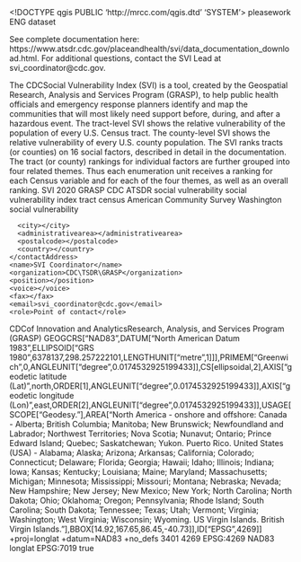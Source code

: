 <!DOCTYPE qgis PUBLIC 'http://mrcc.com/qgis.dtd' 'SYSTEM'>
<qgis version="3.30.1-'s-Hertogenbosch">
  <identifier>pleasework</identifier>
  <parentidentifier></parentidentifier>
  <language>ENG</language>
  <type>dataset</type>
  <title>CDC\ATSDR Social Vulnerability Index 2020 - Washington, tract</title>
  <abstract>See complete documentation here: https://www.atsdr.cdc.gov/placeandhealth/svi/data_documentation_download.html. For additional questions, contact the SVI Lead at svi_coordinator@cdc.gov.

The CDC\ATSDR Social Vulnerability Index (SVI) is a tool, created by the Geospatial Research, Analysis and Services Program (GRASP), to help public health officials and emergency response planners identify and map the communities that will most likely need support before, during, and after a hazardous event. The tract-level SVI shows the relative vulnerability of the population of every U.S. Census tract. The county-level SVI shows the relative vulnerability of every U.S. county population. The SVI ranks tracts (or counties) on 16 social factors, described in detail in the documentation. The tract (or county) rankings for individual factors are further grouped into four related themes. Thus each enumeration unit receives a ranking for each Census variable and for each of the four themes, as well as an overall ranking.</abstract>
  <keywords vocabulary="Search keys">
    <keyword>SVI 2020</keyword>
    <keyword>GRASP</keyword>
    <keyword>CDC</keyword>
    <keyword>ATSDR</keyword>
    <keyword>social vulnerability</keyword>
    <keyword>social vulnerability index</keyword>
    <keyword>tract</keyword>
    <keyword>census</keyword>
    <keyword>American Community Survey</keyword>
    <keyword>Washington</keyword>
  </keywords>
  <keywords vocabulary="gmd:topicCategory">
    <keyword>social vulnerability</keyword>
  </keywords>
  <contact>
    <contactAddress>
      <type></type>
      <address></address>
      <city></city>
      <administrativearea></administrativearea>
      <postalcode></postalcode>
      <country></country>
    </contactAddress>
    <name>SVI Coordinator</name>
    <organization>CDC\TSDR\GRASP</organization>
    <position></position>
    <voice></voice>
    <fax></fax>
    <email>svi_coordinator@cdc.gov</email>
    <role>Point of contact</role>
  </contact>
  <links/>
  <dates/>
  <fees></fees>
  <rights>CDC\ATSDR\Office of Innovation and Analytics\Geospatial Research, Analysis, and Services Program (GRASP)</rights>
  <encoding></encoding>
  <crs>
    <spatialrefsys nativeFormat="Wkt">
      <wkt>GEOGCRS["NAD83",DATUM["North American Datum 1983",ELLIPSOID["GRS 1980",6378137,298.257222101,LENGTHUNIT["metre",1]]],PRIMEM["Greenwich",0,ANGLEUNIT["degree",0.0174532925199433]],CS[ellipsoidal,2],AXIS["geodetic latitude (Lat)",north,ORDER[1],ANGLEUNIT["degree",0.0174532925199433]],AXIS["geodetic longitude (Lon)",east,ORDER[2],ANGLEUNIT["degree",0.0174532925199433]],USAGE[SCOPE["Geodesy."],AREA["North America - onshore and offshore: Canada - Alberta; British Columbia; Manitoba; New Brunswick; Newfoundland and Labrador; Northwest Territories; Nova Scotia; Nunavut; Ontario; Prince Edward Island; Quebec; Saskatchewan; Yukon. Puerto Rico. United States (USA) - Alabama; Alaska; Arizona; Arkansas; California; Colorado; Connecticut; Delaware; Florida; Georgia; Hawaii; Idaho; Illinois; Indiana; Iowa; Kansas; Kentucky; Louisiana; Maine; Maryland; Massachusetts; Michigan; Minnesota; Mississippi; Missouri; Montana; Nebraska; Nevada; New Hampshire; New Jersey; New Mexico; New York; North Carolina; North Dakota; Ohio; Oklahoma; Oregon; Pennsylvania; Rhode Island; South Carolina; South Dakota; Tennessee; Texas; Utah; Vermont; Virginia; Washington; West Virginia; Wisconsin; Wyoming. US Virgin Islands. British Virgin Islands."],BBOX[14.92,167.65,86.45,-40.73]],ID["EPSG",4269]]</wkt>
      <proj4>+proj=longlat +datum=NAD83 +no_defs</proj4>
      <srsid>3401</srsid>
      <srid>4269</srid>
      <authid>EPSG:4269</authid>
      <description>NAD83</description>
      <projectionacronym>longlat</projectionacronym>
      <ellipsoidacronym>EPSG:7019</ellipsoidacronym>
      <geographicflag>true</geographicflag>
    </spatialrefsys>
  </crs>
  <extent>
    <spatial dimensions="2" miny="30.22333400000000125" minz="0" maxx="-84.88908000000000698" maxz="0" crs="EPSG:4269" minx="-88.47322699999999429" maxy="35.00802800000000303"/>
  </extent>
</qgis>
